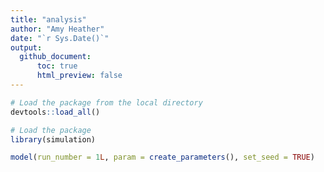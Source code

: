 ```yaml
---
title: "analysis"
author: "Amy Heather"
date: "`r Sys.Date()`"
output:
  github_document:
      toc: true
      html_preview: false
---
```


```r
# Load the package from the local directory
devtools::load_all()

# Load the package
library(simulation)
```

```r
model(run_number = 1L, param = create_parameters(), set_seed = TRUE)
```

